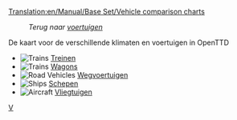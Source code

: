 [[Translation:en/Manual/Base Set/Vehicle comparison charts]]

:''Terug naar [[nl/Manual/Voertuigen|voertuigen]]''

De kaart voor de verschillende klimaten en voertuigen in OpenTTD

*[[File:en/Manual/Manual html m16a497ce.png|Trains]] [[nl/Manual/Base Set/Trains/Vergelijkingstabel locomotieven|Treinen]]
*[[File:en/Manual/Manual html m16a497ce.png|Trains]] [[nl/Manual/Base Set/Trains/Vergelijkingstabel wagons|Wagons]]
*[[File:en/Manual/Manual html m3518e48c.png|Road Vehicles]] [[en/Manual/Base Set/Road Vehicles/Road vehicle comparison|Wegvoertuigen]]
*[[File:en/Manual/Manual html 53123a33.png|Ships]] [[nl/Manual/Base Set/Ships/Vergelijkingstabel schepen|Schepen]]
*[[File:en/Manual/Manual html 442702e6.png|Aircraft]] [[en/Manual/Base Set/Aircraft/Air Comparison|Vliegtuigen]]

[[Category:nl/Manual/Voertuigen|V]]